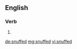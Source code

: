 ==English==

===Verb===
{{head|en}}

# {{en-past of|snuff}}

[[de:snuffed]]
[[mg:snuffed]]
[[vi:snuffed]]